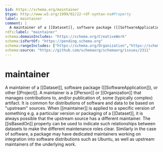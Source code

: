 ```yaml
---
$id: https://schema.org/maintainer
$type: http://www.w3.org/1999/02/22-rdf-syntax-ns#Property
label: maintainer
comment: |
  A maintainer of a [[Dataset]], software package ([[SoftwareApplication]]), or other [[Project]]. A maintainer is a [[Person]] or [[Organization]] that manages contributions to, and/or publication of, some (typically complex) artifact. It is common for distributions of software and data to be based on "upstream" sources. When [[maintainer]] is applied to a specific version of something e.g. a particular version or packaging of a [[Dataset]], it is always  possible that the upstream source has a different maintainer. The [[isBasedOn]] property can be used to indicate such relationships between datasets to make the different maintenance roles clear. Similarly in the case of software, a package may have dedicated maintainers working on integration into software distributions such as Ubuntu, as well as upstream maintainers of the underlying work.
rdfs:label: "maintainer"
schema:domainIncludes: "https://schema.org/CreativeWork"
schema:isPartOf: "https://pending.schema.org"
schema:rangeIncludes: ["https://schema.org/Organization","https://schema.org/Person"]
schema:source: "https://github.com/schemaorg/schemaorg/issues/2311"
---
```


# maintainer

A maintainer of a [[Dataset]], software package ([[SoftwareApplication]]), or other [[Project]]. A maintainer is a [[Person]] or [[Organization]] that manages contributions to, and/or publication of, some (typically complex) artifact. It is common for distributions of software and data to be based on "upstream" sources. When [[maintainer]] is applied to a specific version of something e.g. a particular version or packaging of a [[Dataset]], it is always  possible that the upstream source has a different maintainer. The [[isBasedOn]] property can be used to indicate such relationships between datasets to make the different maintenance roles clear. Similarly in the case of software, a package may have dedicated maintainers working on integration into software distributions such as Ubuntu, as well as upstream maintainers of the underlying work.

